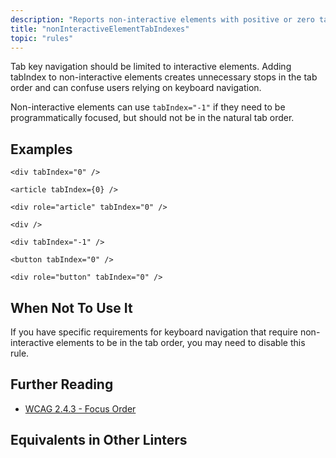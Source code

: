```yaml
---
description: "Reports non-interactive elements with positive or zero tabIndex values."
title: "nonInteractiveElementTabIndexes"
topic: "rules"
---
```



<RuleSummary plugin="jsx" rule="nonInteractiveElementTabIndexes" />

Tab key navigation should be limited to interactive elements. Adding tabIndex to non-interactive elements creates unnecessary stops in the tab order and can confuse users relying on keyboard navigation.

Non-interactive elements can use `tabIndex="-1"` if they need to be programmatically focused, but should not be in the natural tab order.

## Examples

<Tabs>
<TabItem label="❌ Incorrect">

```tsx
<div tabIndex="0" />
```

```tsx
<article tabIndex={0} />
```

```tsx
<div role="article" tabIndex="0" />
```

</TabItem>
<TabItem label="✅ Correct">

```tsx
<div />
```

```tsx
<div tabIndex="-1" />
```

```tsx
<button tabIndex="0" />
```

```tsx
<div role="button" tabIndex="0" />
```

</TabItem>
</Tabs>

## When Not To Use It

If you have specific requirements for keyboard navigation that require non-interactive elements to be in the tab order, you may need to disable this rule.

## Further Reading

- [WCAG 2.4.3 - Focus Order](https://www.w3.org/WAI/WCAG21/Understanding/focus-order)

## Equivalents in Other Linters

<RuleEquivalents pluginId="jsx" ruleId="nonInteractiveElementTabIndexes" />
